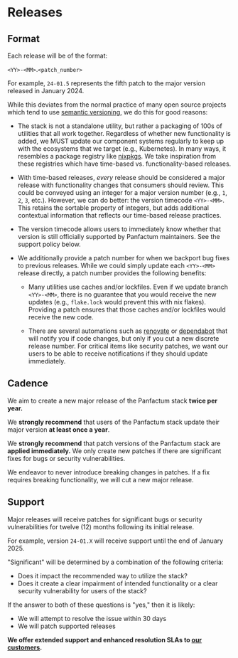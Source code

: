 # Releases

## Format

Each release will be of the format:

`<YY>-<MM>`.`<patch_number>`

For example, `24-01.5` represents the fifth patch to the major version released in January 2024.

While this deviates from the normal practice of many open source projects which tend to use [semantic versioning](https://semver.org/),
we do this for good reasons:

- The stack is not a standalone utility, but rather a packaging of 100s of utilities that all work together.
Regardless of whether new functionality is added, we MUST update our component systems regularly
to keep up with the ecosystems that we target (e.g., Kubernetes). In many
ways, it resembles a package registry like [nixpkgs](https://github.com/NixOS/nixpkgs). We take inspiration from these
registries which have time-based vs. functionality-based releases.

- With time-based releases, _every_ release should be considered a major release with functionality changes that consumers
should review. This could be conveyed using an integer for a major version number (e.g., `1`, `2`, `3`, etc.). However,
we can do better: the version timecode `<YY>-<MM>`. This retains the sortable property of integers, but
adds additional contextual information that reflects our time-based release practices.

- The version timecode allows users to immediately know whether that version is still officially supported
by Panfactum maintainers. See the support policy below.

- We additionally provide a patch number for when we backport bug fixes to previous releases. While we could simply
update each `<YY>-<MM>` release directly, a patch number provides the following benefits:

    - Many utilities use caches and/or lockfiles. Even if we update branch `<YY>-<MM>`, there is no guarantee that you
    would receive the new updates (e.g., `flake.lock` would prevent this with nix flakes). Providing a patch ensures
    that those caches and/or lockfiles would receive the new code.

    - There are several automations such as [renovate](https://docs.renovatebot.com/) or [dependabot](https://docs.github.com/en/code-security/dependabot)
    that will notify you if code changes, but only if you cut a new discrete release number. For critical items like
    security patches, we want our users to be able to receive notifications if they should update immediately.

## Cadence

We aim to create a new major release of the Panfactum stack **twice per year.**

We **strongly recommend** that users of the Panfactum stack update their major version **at least once a year**.

We **strongly recommend** that patch versions of the Panfactum stack are **applied immediately.** We only create new patches
if there are significant fixes for bugs or security vulnerabilities.

We endeavor to never introduce breaking changes in patches. If a fix requires breaking functionality, we will
cut a new major release.

## Support

Major releases will receive patches for significant bugs or security vulnerabilities for twelve (12) months
following its initial release.

For example, version `24-01.X` will receive support until the end of January 2025.

"Significant" will be determined by a combination of the following criteria:

- Does it impact the recommended way to utilize the stack?
- Does it create a clear impairment of intended functionality or a clear security vulnerability for users of the stack?

If the answer to both of these questions is "yes," then it is likely:

- We will attempt to resolve the issue within 30 days
- We will patch supported releases

**We offer extended support and enhanced resolution SLAs to [our customers](../../../pricing).**